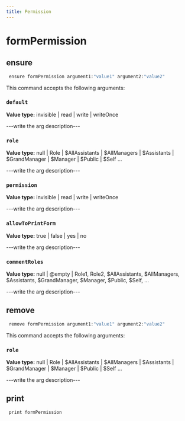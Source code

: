 ```yaml
---
title: Permission
---
```


# formPermission

## ensure

```js filename="Terminal" copy
 ensure formPermission argument1:"value1" argument2:"value2"
```

This command accepts the following arguments:

### `default`
**Value type:** invisible | read | write | writeOnce

---write the arg description---

### `role`
**Value type:** null | Role | $AllAssistants | $AllManagers | $Assistants | $GrandManager | $Manager | $Public | $Self ...

---write the arg description---

### `permission`
**Value type:** invisible | read | write | writeOnce

---write the arg description---

### `allowToPrintForm`
**Value type:** true | false | yes | no

---write the arg description---

### `commentRoles`
**Value type:** null | @empty | Role1, Role2, $AllAssistants, $AllManagers, $Assistants, $GrandManager, $Manager, $Public, $Self, ...

---write the arg description---


## remove

```js filename="Terminal" copy
 remove formPermission argument1:"value1" argument2:"value2"
```

This command accepts the following arguments:

### `role`
**Value type:** null | Role | $AllAssistants | $AllManagers | $Assistants | $GrandManager | $Manager | $Public | $Self ...

---write the arg description---


## print

```js filename="Terminal" copy
 print formPermission
```


